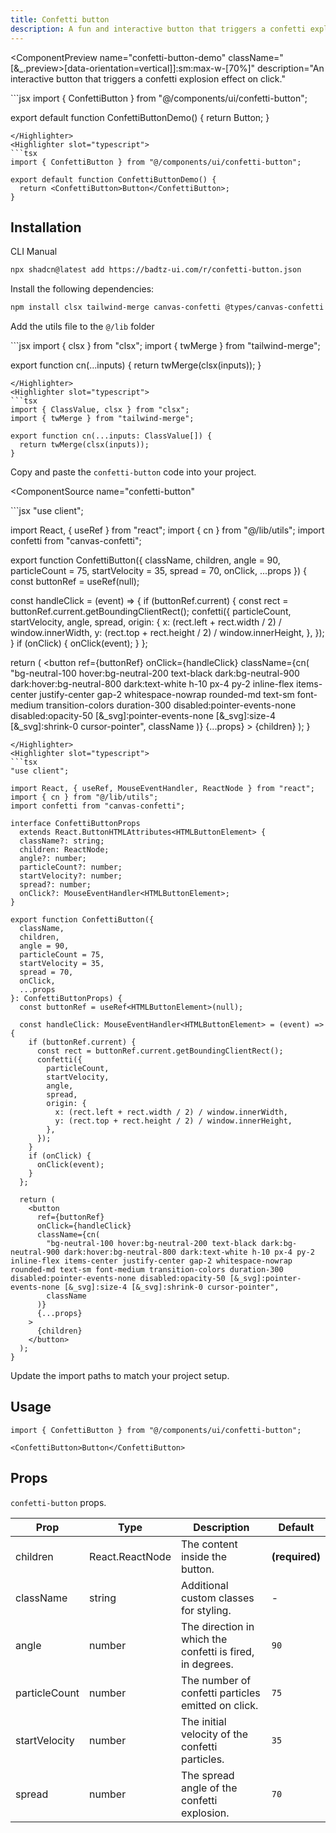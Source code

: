 ```yaml
---
title: Confetti button
description: A fun and interactive button that triggers a confetti explosion effect on click.
---
```


<ComponentPreview
  name="confetti-button-demo"
  className="[&_.preview>[data-orientation=vertical]]:sm:max-w-[70%]"
  description="An interactive button that triggers a confetti explosion effect on click."
>
<Highlighter slot="javascript">
```jsx
import { ConfettiButton } from "@/components/ui/confetti-button";

export default function ConfettiButtonDemo() {
  return <ConfettiButton>Button</ConfettiButton>;
}
```
</Highlighter>
<Highlighter slot="typescript">
```tsx
import { ConfettiButton } from "@/components/ui/confetti-button";

export default function ConfettiButtonDemo() {
  return <ConfettiButton>Button</ConfettiButton>;
}
```
</Highlighter>
</ComponentPreview>

## Installation

<Tabs defaultValue="cli">

<TabsList>
  <TabsTrigger value="cli">CLI</TabsTrigger>
  <TabsTrigger value="manual">Manual</TabsTrigger>
</TabsList>

<TabsContent value="cli">

```bash
npx shadcn@latest add https://badtz-ui.com/r/confetti-button.json
```

</TabsContent>

<TabsContent value="manual">

<Steps>

<Step>Install the following dependencies:</Step>

```bash
npm install clsx tailwind-merge canvas-confetti @types/canvas-confetti
```

<Step>Add the utils file to the `@/lib` folder</Step>

<UtilsSource>
<Highlighter slot="javascript">
```jsx
import { clsx } from "clsx";
import { twMerge } from "tailwind-merge";

export function cn(...inputs) {
  return twMerge(clsx(inputs));
}
```
</Highlighter>
<Highlighter slot="typescript">
```tsx
import { ClassValue, clsx } from "clsx";
import { twMerge } from "tailwind-merge";

export function cn(...inputs: ClassValue[]) {
  return twMerge(clsx(inputs));
}
```
</Highlighter>
</UtilsSource>

<Step>Copy and paste the `confetti-button` code into your project.</Step>

<ComponentSource
  name="confetti-button"
>
<Highlighter slot="javascript">
```jsx
"use client";

import React, { useRef } from "react";
import { cn } from "@/lib/utils";
import confetti from "canvas-confetti";

export function ConfettiButton({
  className,
  children,
  angle = 90,
  particleCount = 75,
  startVelocity = 35,
  spread = 70,
  onClick,
  ...props
}) {
  const buttonRef = useRef(null);

  const handleClick = (event) => {
    if (buttonRef.current) {
      const rect = buttonRef.current.getBoundingClientRect();
      confetti({
        particleCount,
        startVelocity,
        angle,
        spread,
        origin: {
          x: (rect.left + rect.width / 2) / window.innerWidth,
          y: (rect.top + rect.height / 2) / window.innerHeight,
        },
      });
    }
    if (onClick) {
      onClick(event);
    }
  };

  return (
    <button
      ref={buttonRef}
      onClick={handleClick}
      className={cn(
        "bg-neutral-100 hover:bg-neutral-200 text-black dark:bg-neutral-900 dark:hover:bg-neutral-800 dark:text-white h-10 px-4 py-2 inline-flex items-center justify-center gap-2 whitespace-nowrap rounded-md text-sm font-medium transition-colors duration-300 disabled:pointer-events-none disabled:opacity-50 [&_svg]:pointer-events-none [&_svg]:size-4 [&_svg]:shrink-0 cursor-pointer",
        className
      )}
      {...props}
    >
      {children}
    </button>
  );
}

```
</Highlighter>
<Highlighter slot="typescript">
```tsx
"use client";

import React, { useRef, MouseEventHandler, ReactNode } from "react";
import { cn } from "@/lib/utils";
import confetti from "canvas-confetti";

interface ConfettiButtonProps
  extends React.ButtonHTMLAttributes<HTMLButtonElement> {
  className?: string;
  children: ReactNode;
  angle?: number;
  particleCount?: number;
  startVelocity?: number;
  spread?: number;
  onClick?: MouseEventHandler<HTMLButtonElement>;
}

export function ConfettiButton({
  className,
  children,
  angle = 90,
  particleCount = 75,
  startVelocity = 35,
  spread = 70,
  onClick,
  ...props
}: ConfettiButtonProps) {
  const buttonRef = useRef<HTMLButtonElement>(null);

  const handleClick: MouseEventHandler<HTMLButtonElement> = (event) => {
    if (buttonRef.current) {
      const rect = buttonRef.current.getBoundingClientRect();
      confetti({
        particleCount,
        startVelocity,
        angle,
        spread,
        origin: {
          x: (rect.left + rect.width / 2) / window.innerWidth,
          y: (rect.top + rect.height / 2) / window.innerHeight,
        },
      });
    }
    if (onClick) {
      onClick(event);
    }
  };

  return (
    <button
      ref={buttonRef}
      onClick={handleClick}
      className={cn(
        "bg-neutral-100 hover:bg-neutral-200 text-black dark:bg-neutral-900 dark:hover:bg-neutral-800 dark:text-white h-10 px-4 py-2 inline-flex items-center justify-center gap-2 whitespace-nowrap rounded-md text-sm font-medium transition-colors duration-300 disabled:pointer-events-none disabled:opacity-50 [&_svg]:pointer-events-none [&_svg]:size-4 [&_svg]:shrink-0 cursor-pointer",
        className
      )}
      {...props}
    >
      {children}
    </button>
  );
}
```

</Highlighter>
</ComponentSource>

<Step>Update the import paths to match your project setup.</Step>

</Steps>

</TabsContent>

</Tabs>

## Usage

```tsx
import { ConfettiButton } from "@/components/ui/confetti-button";
```

```tsx
<ConfettiButton>Button</ConfettiButton>
```

## Props

`confetti-button` props.

| Prop          | Type            | Description                                               | Default        |
| ------------- | --------------- | --------------------------------------------------------- | -------------- |
| children      | React.ReactNode | The content inside the button.                            | **(required)** |
| className     | string          | Additional custom classes for styling.                    | -              |
| angle         | number          | The direction in which the confetti is fired, in degrees. | `90`           |
| particleCount | number          | The number of confetti particles emitted on click.        | `75`           |
| startVelocity | number          | The initial velocity of the confetti particles.           | `35`           |
| spread        | number          | The spread angle of the confetti explosion.               | `70`           |
